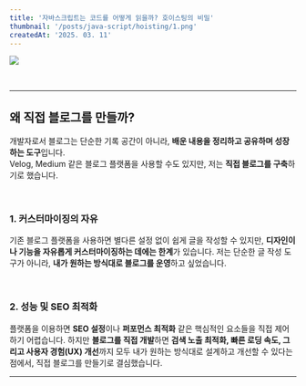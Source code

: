 ```yaml
---
title: '자바스크립트는 코드를 어떻게 읽을까? 호이스팅의 비밀'
thumbnail: '/posts/java-script/hoisting/1.png'
createdAt: '2025. 03. 11'
---
```


![](/posts/java-script/hoisting/1.png)

<br />

---

## 왜 직접 블로그를 만들까?

개발자로서 블로그는 단순한 기록 공간이 아니라, **배운 내용을 정리하고 공유하며 성장하는 도구**입니다.  
Velog, Medium 같은 블로그 플랫폼을 사용할 수도 있지만, 저는 **직접 블로그를 구축**하기로 했습니다.

<br />

### 1. 커스터마이징의 자유

기존 블로그 플랫폼을 사용하면 별다른 설정 없이 쉽게 글을 작성할 수 있지만, **디자인이나 기능을 자유롭게 커스터마이징하는 데에는 한계**가 있습니다.
저는 단순한 글 작성 도구가 아니라, **내가 원하는 방식대로 블로그를 운영**하고 싶었습니다.

<br />

### 2. 성능 및 SEO 최적화

플랫폼을 이용하면 **SEO 설정**이나 **퍼포먼스 최적화** 같은 핵심적인 요소들을 직접 제어하기 어렵습니다.
하지만 **블로그를 직접 개발**하면 **검색 노출 최적화, 빠른 로딩 속도, 그리고 사용자 경험(UX) 개선**까지 모두 내가 원하는 방식대로 설계하고 개선할 수 있다는 점에서, 직접 블로그를 만들기로 결심했습니다.

---
